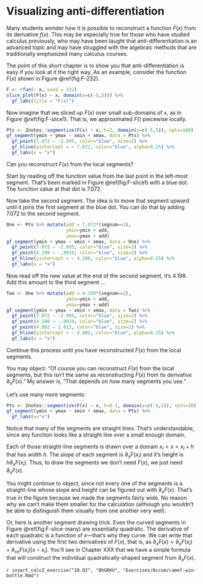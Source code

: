 # Visualizing anti-differentiation

Many students wonder how it is possible to reconstruct a function $F(x)$ from its derivative $f(x)$. This may be especially true for those who have studied calculus previously, who may have been taught that anti-differentiation is an advanced topic and may have struggled with the algebraic methods that are traditionally emphasized many calculus courses.

The point of this short chapter is to show you that anti-differentiation is easy if you look at it the right way. As an example, consider the function $F(x)$ shown in Figure \@ref(fig:F-232).

```r
F <- rfun(~ x, seed = 232)
slice_plot(F(x) ~ x, domain(x=c(-5,5))) %>%
  gf_labs(title = "F(x)")
```

Now imagine that we sliced up $F(x)$ over small sub-domains of $x$, as in Figure \@ref(fig:F-slice1). That is, we approximated $F()$ piecewise locally.

```r
Pts <- Znotes::segmentize(F(x) ~ x, h=2, domain(x=c(-5,5)), npts=100)
gf_segment(ymin + ymax ~ xmin + xmax, data = Pts) %>%
  gf_point(7.072 ~ -2.995, color="blue", size=2) %>%
  gf_hline(yintercept = ~ 7.072, color="blue", alpha=0.25) %>%
  gf_labs(x = "x")
```

Can you reconstruct $F(x)$ from the local segments? 



Start by reading off the function value from the last point in the left-most segment. That's been marked in Figure \@ref(fig:F-slice1) with a blue dot. The function value at that dot is 7.072. 

Now take the second segment. The idea is to move that segment upward until it joins the first segment at the blue dot. You can do that by adding 7.072 to the second segment.
```r
One <- Pts %>% mutate(add = 7.072*(segnum==1), 
                      ymin=ymin + add,
                      ymax=ymax + add)
gf_segment(ymin + ymax ~ xmin + xmax, data = One) %>%
  gf_point(7.072 ~ -2.995, color="blue", size=2) %>%
  gf_point(4.198 ~ -.9919, color="blue", size=2) %>%
  gf_hline(yintercept = ~ 4.198, color="blue", alpha=0.25) %>%
  gf_labs(x = "x")
```
Now read off the new value at the end of the second segment, it's 4.198. Add this amount to the third segment ...
```r
Two <- One %>% mutate(add = 4.198*(segnum==2), 
                      ymin=ymin + add,
                      ymax=ymax + add)
gf_segment(ymin + ymax ~ xmin + xmax, data = Two) %>%
  gf_point(7.072 ~ -2.995, color="blue", size=2) %>%
  gf_point(4.198 ~ -.9919, color="blue", size=2) %>%
  gf_point(4.802 ~ 1.012, color="blue", size=2) %>%
  gf_hline(yintercept = ~ 4.802, color="blue", alpha=0.25) %>%
  gf_labs(x = "x")
```

Continue this process until you have reconstructed $F(x)$ from the local segments.

You may object: "Of course you can reconstruct $F(x)$ from the local segments, but this isn't the same as reconstructing $F(x)$ from its derivative $\partial_x F(x)$." My answer is, "That depends on how many segments you use."

Let's use many more segments:

```r
Pts <- Znotes::segmentize(F(x) ~ x, h=0.1, domain(x=c(-5,5)), npts=20)
gf_segment(ymin + ymax ~ xmin + xmax, data = Pts) %>%
  gf_labs(x="x")
```

Notice that many of the segments are straight lines. That's understandable, since any function looks like a straight line over a small enough domain. 

Each of those straight-line segments is drawn over a domain $x_i < x < x_i+h$ that has width $h$. The slope of each segment is $\partial_x F(x_i)$ and it's height is $h \partial_x F(x_i)$. Thus, to draw the segments we don't need $F(x)$, we just need $\partial_x F(x)$.

You might continue to object, since not every one of the segments is a straight-line whose slope and height can be figured out with $\partial_x F(x)$. That's true in the figure because we made the segments fairly wide. No reason why we can't make them smaller for the calculation (although you wouldn't be able to distinguish them visually from one another very well).

Or, here is another segment drawing trick. Even the curved segments in Figure \@ref(fig:F-slice-many) are essentially quadratic. The derivative of each quadratic is a function of $x$---that's why they curve. We can write that derivative using the first two derivatives of $F(x)$, that is, as $\partial_x F(x) = \partial_x F(x_i) + \partial_{xx} F(x_i) [x-x_i]$. You'll see in Chapter XXX that we have a simple formula that will construct the individual quadratically-shaped segment from $\partial_x F(x)$. 

`r insert_calcZ_exercise("28.02", "BhGRKU", "Exercises/Accum/camel-win-bottle.Rmd")`
